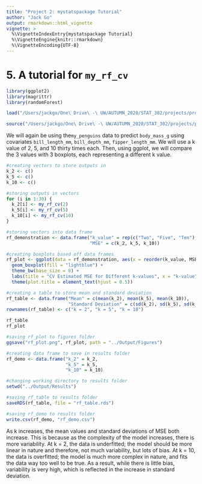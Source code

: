 ```yaml
---
title: "Project 2: mystatspackage Tutorial"
author: "Jack Go"
output: rmarkdown::html_vignette
vignette: >
  %\VignetteIndexEntry{mystatspackage Tutorial}
  %\VignetteEngine{knitr::rmarkdown}
  %\VignetteEncoding{UTF-8}
---
```

  
# 5. A tutorial for `my_rf_cv`

```r
library(ggplot2)
library(magrittr)
library(randomForest)

load("/Users/jackgo/One\ Drive\ -\ UW/AUTUMN_2020/STAT_302/projects/project_2/mystatspackage/data/my_penguins.rda")

source("/Users/jackgo/One\ Drive\ -\ UW/AUTUMN_2020/STAT_302/projects/project_2/project2pipeline/Code/my_rf_cv.R")
```

We will again be using the`my_penguins` data to predict `body_mass_g` using covariates `bill_length_mm`, `bill_depth_mm`, `fipper_length_mm`. We will use a k value of 2, 5, and 10 thirty times each. Then, using ggplot, we will compare the 3 values with 3 boxplots, each representing a different k value.

```r
#creating vectors to store outputs in
k_2 <- c()
k_5 <- c()
k_10 <- c()

#storing outputs in vectors
for (i in 1:30) {
  k_2[i] <- my_rf_cv(2)
  k_5[i] <- my_rf_cv(5)
  k_10[i] <- my_rf_cv(10)
}
```

```r
#storing vectors into data frame
rf_demonstration <- data.frame("k_value" = rep(c("Two", "Five", "Ten"), each = 30), 
                               "MSE" = c(k_2, k_5, k_10))

#creating boxplots based off data frames
rf_plot <- ggplot(data = rf_demonstration, aes(x = reorder(k_value, MSE), y = MSE, group = k_value)) + 
  geom_boxplot(fill = "lightblue") +
  theme_bw(base_size = 8) +
  labs(title = "CV Estimated MSE for Different k-values", x = "k-value", y = "MSE") +
  theme(plot.title = element_text(hjust = 0.5))

#creating a table to store mean and standard deviation
rf_table <- data.frame("Mean" = c(mean(k_2), mean(k_5), mean(k_10)), 
                       "Standard Deviation" = c(sd(k_2), sd(k_5), sd(k_10)))
rownames(rf_table) <- c("k = 2", "k = 5", "k = 10")

rf_table
rf_plot
```

```r
#saving rf_plot to figures folder
ggsave("rf_plot.png", rf_plot, path = "../Output/Figures")

#creating data frame to save in results folder
rf_demo <- data.frame("k_2" = k_2,
                      "k_5" = k_5,
                      "k_10" = k_10)

#changing working directory to results folder
setwd("../Output/Results")

#saving rf_table to results folder
saveRDS(rf_table, file = "rf_table.rds")

#saving rf_demo to results folder
write.csv(rf_demo, "rf_demo.csv")
```

As k increases, the mean values and standard deviations of MSE both increase. This is because as the complexity of the model increases, there is more variability. At k = 2, the data is underfitted; the model should be more linear in nature and therefore, not much variability, but lots of bias. At k = 10, the data is overfitted; the model is much more complex in nature, and fits the data way too well to be true. As a result, while there is little bias, variability is very high, which is reflected in the increase in standard deviation.
